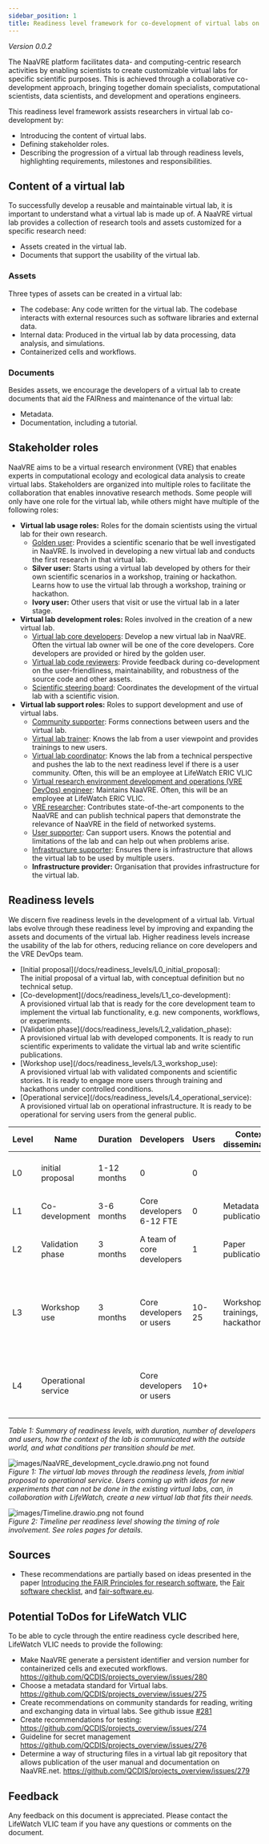 ```yaml
---
sidebar_position: 1
title: Readiness level framework for co-development of virtual labs on the NaaVRE platform
---
```



*Version 0.0.2*

The NaaVRE platform facilitates data- and computing-centric research activities by enabling scientists to create customizable virtual labs for specific scientific purposes.
This is achieved through a collaborative co-development approach, bringing together domain specialists, computational scientists, data scientists, and development and operations engineers.

This readiness level framework assists researchers in virtual lab co-development by:
* Introducing the content of virtual labs.
* Defining stakeholder roles.
* Describing the progression of a virtual lab through readiness levels,
highlighting requirements, milestones and responsibilities.

## Content of a virtual lab
To successfully develop a reusable and maintainable virtual lab, it is important to understand what a virtual lab is made up of.
A NaaVRE virtual lab provides a collection of research tools and assets customized for a specific research need:

* Assets created in the virtual lab.
* Documents that support the usability of the virtual lab.

### Assets
Three types of assets can be created in a virtual lab:

* The codebase: Any code written for the virtual lab. The codebase interacts with external resources such as software libraries and external data.
* Internal data: Produced in the virtual lab by data processing, data analysis, and simulations.
* Containerized cells and workflows.

### Documents
Besides assets, we encourage the developers of a virtual lab to create documents that aid the FAIRness and maintenance of the virtual lab:
* Metadata.
* Documentation, including a tutorial.

## Stakeholder roles
NaaVRE aims to be a virtual research environment (VRE) that enables experts in computational ecology and ecological data analysis
to create virtual labs.
Stakeholders are organized into multiple roles to facilitate the collaboration that enables innovative research methods. Some people will only have
one role for the virtual lab, while others might have multiple of the following roles:

* **Virtual lab usage roles:** Roles for the domain scientists using the virtual lab for their own research.
  * [Golden user](/docs/readiness_levels/Virtual_lab_roles/Golden_user): Provides a scientific scenario that be well investigated in NaaVRE. Is involved in developing a
  new virtual lab and conducts the first research in that virtual lab.
  * **Silver user:** Starts using a virtual lab developed by others for their own scientific scenarios in a workshop, training or hackathon.
  Learns how to use the virtual lab through a workshop, training or hackathon.
  * **Ivory user:** Other users that visit or use the virtual lab in a later stage.
* **Virtual lab development roles:** Roles involved in the creation of a new virtual lab.
  * [Virtual lab core developers](/docs/readiness_levels/Virtual_lab_roles/Core_developer): Develop a new virtual lab in NaaVRE. Often the virtual lab owner will be one of the core developers. Core developers are provided or hired by the golden user.
  * [Virtual lab code reviewers](/docs/readiness_levels/Virtual_lab_roles/Reviewer): Provide feedback during co-development on the user-friendliness, maintainability, and robustness of the
  source code and other assets.
  * [Scientific steering board](/docs/readiness_levels/Virtual_lab_roles/Steering_board): Coordinates the development of the virtual lab with a scientific vision.
* **Virtual lab support roles:** Roles to support development and use of virtual labs.
  * [Community supporter](/docs/readiness_levels/Virtual_lab_roles/Community_supporter): Forms connections between users and the virtual lab.
  * [Virtual lab trainer](/docs/readiness_levels/Virtual_lab_roles/Trainer): Knows the lab from a user viewpoint and provides trainings to new users.
  * [Virtual lab coordinator](/docs/readiness_levels/Virtual_lab_roles/Coordinator): Knows the lab from a technical perspective and pushes the lab to the next readiness level if there is a user community. Often, this will be an employee at LifeWatch ERIC VLIC
  * [Virtual research environment development and operations (VRE DevOps) engineer](/docs/readiness_levels/Virtual_lab_roles/DevOps): Maintains NaaVRE. Often, this will be an employee at LifeWatch ERIC VLIC.
  * [VRE researcher](/docs/readiness_levels/Virtual_lab_roles/VRE_researcher): Contributes state-of-the-art components to the NaaVRE and can publish technical papers
  that demonstrate the relevance of NaaVRE in the field of networked systems.
  * [User supporter](/docs/readiness_levels/Virtual_lab_roles/User_supporter): Can support users. Knows the potential and limitations of the lab and can help out when problems arise.
  * [Infrastructure supporter](/docs/readiness_levels/Virtual_lab_roles/Infrastructure_supporter): Ensures there is infrastructure that allows the virtual lab to be used by multiple users.
  * **Infrastructure provider:** Organisation that provides infrastructure for the virtual lab.

## Readiness levels
We discern five readiness levels in the development of a virtual lab.
Virtual labs evolve through these readiness level by improving and expanding the assets and documents of the virtual lab.
Higher readiness levels increase the usability of the lab for others, reducing reliance on core developers and the VRE DevOps team.

<ul style={{ listStyleType: 'none' }}>
    <li> <Downward_arrow text="L0"/> [Initial proposal](/docs/readiness_levels/L0_initial_proposal): <div>The initial proposal of a virtual lab, with conceptual definition but no technical setup. </div></li>
    <li> <Downward_arrow text="L1"/> [Co-development](/docs/readiness_levels/L1_co-development): <div>A provisioned virtual lab that is ready for the core development team to implement the virtual lab functionality, e.g. new components, workflows, or experiments. </div></li>
    <li> <Downward_arrow text="L2"/> [Validation phase](/docs/readiness_levels/L2_validation_phase): <div>A provisioned virtual lab with developed components. It is ready to run scientific experiments to validate the virtual lab and write scientific publications. </div></li>
    <li> <Downward_arrow text="L3"/> [Workshop use](/docs/readiness_levels/L3_workshop_use): <div>A provisioned virtual lab with validated components and scientific stories. It is ready to engage more users through training and hackathons under controlled conditions. </div></li>
    <li> <Downward_arrow text="L4"/> [Operational service](/docs/readiness_levels/L4_operational_service): <div>A provisioned virtual lab on operational infrastructure. It is ready to be operational for serving users from the general public. </div></li>
</ul>

| Level | Name                | Duration    | Developers                  | Users | Context dissemination            | Entering condition                                                     | Exit condition                                                                     |
|-------|---------------------|-------------|-----------------------------|-------|----------------------------------|------------------------------------------------------------------------|------------------------------------------------------------------------------------|
| L0    | initial proposal    | 1-12 months | 0                           | 0     |                                  | A good idea & Available resources.                                     | Set up a concrete lab on the platform.                                             |
| L1    | Co-development      | 3-6 months  | Core developers 6-12 FTE    | 0     | Metadata publication             | A lab & a core development team.                                       | A lab ready for scientific experiments.                                            |
| L2    | Validation phase    | 3 months    | A team of core developers   | 1     | Paper publication                | A lab ready for writing a scientific paper.                            | One or two papers submitted to publication.                                        |
| L3    | Workshop use        | 3 months    | Core developers or users    | 10-25 | Workshops, trainings, hackathons | A working lab with documentation and training material.                | The lab has been tested in workshops / hackathons, and has an emerging  community. |
| L4    | Operational service |             | Core developers or users    | 10+   |                                  | The lab is operational, and can be managed on research infrastructure. |                                                                                    |

*Table 1: Summary of readiness levels, with duration, number of developers and users,
how the context of the lab is communicated with the outside world, and what conditions per transition should be met.*

![ images/NaaVRE_development_cycle.drawio.png not found](images/NaaVRE_development_cycle.drawio.png)<br/>
*Figure 1: The virtual lab moves through the readiness levels, from initial proposal to operational service.
Users coming up with ideas for new experiments that can not be done in the existing virtual labs,
can, in collaboration with LifeWatch, create a new virtual lab that fits their needs.*

![ images/Timeline.drawio.png not found](images/Timeline.drawio.png)<br/>
*Figure 2: Timeline per readiness level showing the timing of role involvement. See roles pages for details.*

## Sources
* These recommendations are partially based on ideas presented in the paper [Introducing the FAIR Principles for research software](https://www.nature.com/articles/s41597-022-01710-x), the [Fair software checklist](https://fairsoftwarechecklist.net/v0.2/), and [fair-software.eu](https://fair-software.eu/recommendations/license).

## Potential ToDos for LifeWatch VLIC
To be able to cycle through the entire readiness cycle described here, LifeWatch VLIC needs to provide the following:

* Make NaaVRE generate a persistent identifier and version number for containerized cells and executed workflows. https://github.com/QCDIS/projects_overview/issues/280
* Choose a metadata standard for Virtual labs.  https://github.com/QCDIS/projects_overview/issues/275
* Create recommendations on community standards for reading, writing and exchanging data in virtual labs. See github issue [#281](https://github.com/QCDIS/projects_overview/issues/281)
* Create recommendations for testing: https://github.com/QCDIS/projects_overview/issues/274
* Guideline for secret management https://github.com/QCDIS/projects_overview/issues/276
* Determine a way of structuring files in a virtual lab git repository that allows publication of the user manual and documentation on NaaVRE.net.  https://github.com/QCDIS/projects_overview/issues/279

## Feedback
Any feedback on this document is appreciated. Please contact the LifeWatch VLIC team if you have any questions or comments on the document.